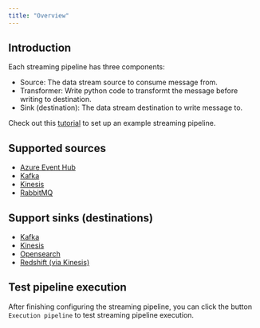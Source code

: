```yaml
---
title: "Overview"
---
```


## Introduction

Each streaming pipeline has three components:
- Source: The data stream source to consume message from.
- Transformer: Write python code to transformt the message before writing to destination.
- Sink (destination): The data stream destination to write message to.

Check out this [tutorial](https://docs.mage.ai/guides/streaming-pipeline#create-a-new-pipeline) to set up an example streaming pipeline.


## Supported sources
- [Azure Event Hub](sources/azure-event-hub)
- [Kafka](sources/kafka)
- [Kinesis](sources/kinesis)
- [RabbitMQ](streaming-pipeline-rabbitmq)

## Support sinks (destinations)

- [Kafka](destinations/kafka)
- [Kinesis](destinations/kinesis)
- [Opensearch](destinations/opensearch)
- [Redshift (via Kinesis)](destinations/redshift)


## Test pipeline execution
After finishing configuring the streaming pipeline, you can click the button `Execution pipeline` to test streaming pipeline execution.
